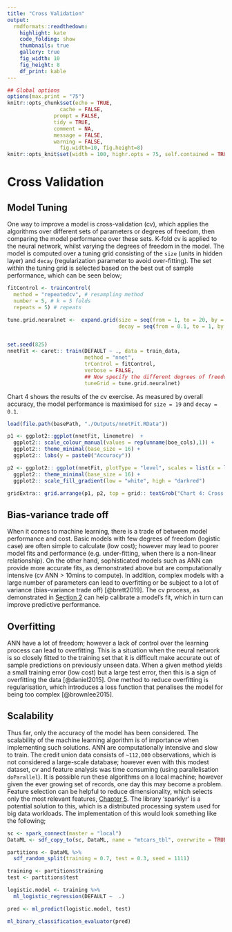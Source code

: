 ```yaml
---
title: "Cross Validation"
output:
  rmdformats::readthedown:
    highlight: kate
    code_folding: show
    thumbnails: true
    gallery: true
    fig_width: 10
    fig_height: 8
    df_print: kable
---
```


```r

## Global options
options(max.print = "75")
knitr::opts_chunk$set(echo = TRUE,
	             cache = FALSE,
               prompt = FALSE,
               tidy = TRUE,
               comment = NA,
               message = FALSE,
               warning = FALSE, 
	             fig.width=10, fig.height=8)
knitr::opts_knit$set(width = 100, highr.opts = 75, self.contained = TRUE)

```

# Cross Validation {#cv}

## Model Tuning

One way to improve a model is cross-validation (cv), which applies the algorithms over different sets of parameters or degrees of freedom, then comparing the model performance over these sets. K-fold cv is applied to the neural network, whilst varying the degrees of freedom in the model. The model is computed over a tuning grid consisting of the `size` (units in hidden layer) and `decay` (regularization parameter to avoid over-fitting). The set within the tuning grid is selected based on the best out of sample performance, which can be seen below;

```r

fitControl <- trainControl(
  method = "repeatedcv", # resampling method
  number = 5, # k = 5 folds
  repeats = 5) # repeats 

tune.grid.neuralnet <-  expand.grid(size = seq(from = 1, to = 20, by = 2),
                                    decay = seq(from = 0.1, to = 1, by = 0.1))


set.seed(825)
nnetFit <- caret:: train(DEFAULT ~ ., data = train_data, 
                         method = "nnet", 
                         trControl = fitControl, 
                         verbose = FALSE, 
                         ## Now specify the different degrees of freedom to apply 
                         tuneGrid = tune.grid.neuralnet)


```

Chart 4 shows the results of the cv exercise. As measured by overall accuracy, the model performance is maximised for `size = 19` and `decay = 0.1`. 

```r

load(file.path(basePath, "./Outputs/nnetFit.RData"))

p1 <- ggplot2::ggplot(nnetFit, linemetre)  +
  ggplot2:: scale_colour_manual(values = rep(unname(boe_cols),1)) + 
  ggplot2:: theme_minimal(base_size = 16) + 
  ggplot2:: labs(y = paste0("Accuracy")) 

p2 <- ggplot2:: ggplot(nnetFit, plotType = "level", scales = list(x = list(rot = 90))) + 
  ggplot2:: theme_minimal(base_size = 16) + 
  ggplot2:: scale_fill_gradient(low = "white", high = "darkred") 

gridExtra:: grid.arrange(p1, p2, top = grid:: textGrob("Chart 4: Cross validation of neural network model over tuning grid",gp=gpar(fontsize=16,font=3))) #+ ggplot2:: labs(subtitle = paste0("Cross validation of neural network model over tuning grid")) 

```

## Bias-variance trade off 

When it comes to machine learning, there is a trade of between model performance and cost. Basic models with few degrees of freedom (logistic case) are often simple to calculate (low cost); however may lead to poorer model fits and performance (e.g. under-fitting, when there is a non-linear relationship). On the other hand, sophisticated models such as ANN can provide more accurate fits, as demonstrated above but are computationally intensive (cv ANN > 10mins to compute). In addition, complex models with a large number of parameters can lead to overfitting or be subject to a lot of variance (bias-variance trade off) [@brett2019]. The cv process, as demonstrated in [Section 2](#cv) can help calibrate a model’s fit, which in turn can improve predictive performance.

## Overfitting 

ANN have a lot of freedom; however a lack of control over the learning process can lead to overfitting. This is a situation when the neural network is so closely fitted to the training set that it is difficult make accurate out of sample predictions on previously unseen data. When a given method yields a small training error (low cost) but a large test error, then this is a sign of overfitting the data [@daniel2015]. One method to reduce overfitting is regularisation, which introduces a loss function that penalises the model for being too complex [@brownlee2015].


## Scalability 

Thus far, only the accuracy of the model has been considered. The scalability of the machine learning algorithm is of importance when implementing such solutions. ANN are computationally intensive and slow to train. The credit union data consists of `~112,000` observations, which is not considered a large-scale database; however even with this modest dataset, cv and feature analysis was time consuming (using parallelisation `doParallel`). It is possible run these algorithms on a local machine; however given the ever growing set of records, one day this may become a problem. Feature selection can be helpful to reduce dimensionality, which selects only the most relevant features, [Chapter 5](#feature). The library 'sparklyr' is a potential solution to this, which is a distributed processing system used for big data workloads. The implementation of this would look something like the following;


```r

sc <- spark_connect(master = "local")
DataML <- sdf_copy_to(sc, DataML, name = "mtcars_tbl", overwrite = TRUE)

partitions <- DataML %>%
  sdf_random_split(training = 0.7, test = 0.3, seed = 1111)

training <- partitions$training
test <- partitions$test

logistic.model <- training %>%
  ml_logistic_regression(DEFAULT ~  .)

pred <- ml_predict(logistic.model, test)

ml_binary_classification_evaluator(pred)


```